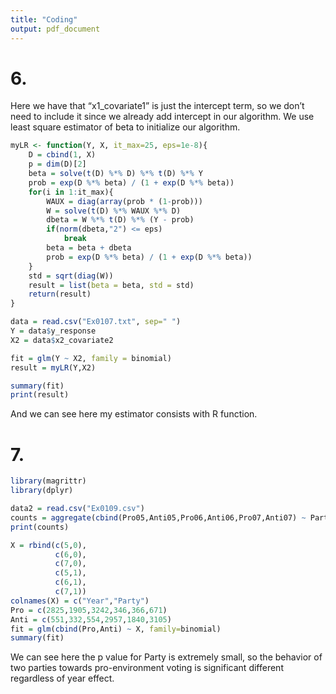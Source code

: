 ```yaml
---
title: "Coding"
output: pdf_document
---
```


# 6.
Here we have that "x1_covariate1" is just the intercept term, so we don't need to include it since we already add intercept in our algorithm.
We use least square estimator of beta to initialize our algorithm.
```r
myLR <- function(Y, X, it_max=25, eps=1e-8){
    D = cbind(1, X)
    p = dim(D)[2]
    beta = solve(t(D) %*% D) %*% t(D) %*% Y
    prob = exp(D %*% beta) / (1 + exp(D %*% beta))
    for(i in 1:it_max){
        WAUX = diag(array(prob * (1-prob)))
        W = solve(t(D) %*% WAUX %*% D)
        dbeta = W %*% t(D) %*% (Y - prob)
        if(norm(dbeta,"2") <= eps)
            break
        beta = beta + dbeta
        prob = exp(D %*% beta) / (1 + exp(D %*% beta))
    }
    std = sqrt(diag(W))
    result = list(beta = beta, std = std)
    return(result)
}

data = read.csv("Ex0107.txt", sep=" ")
Y = data$y_response
X2 = data$x2_covariate2

fit = glm(Y ~ X2, family = binomial)
result = myLR(Y,X2)

summary(fit)
print(result)
```
And we can see here my estimator consists with R function.


# 7.
```r
library(magrittr)
library(dplyr)

data2 = read.csv("Ex0109.csv")
counts = aggregate(cbind(Pro05,Anti05,Pro06,Anti06,Pro07,Anti07) ~ Party, data = data2, sum)
print(counts)

X = rbind(c(5,0),
          c(6,0),
          c(7,0),
          c(5,1),
          c(6,1),
          c(7,1))
colnames(X) = c("Year","Party")
Pro = c(2825,1905,3242,346,366,671)
Anti = c(551,332,554,2957,1840,3105)
fit = glm(cbind(Pro,Anti) ~ X, family=binomial)
summary(fit)
```
We can see here the p value for Party is extremely small, so the behavior of two parties towards pro-environment voting is significant different regardless of year effect. 